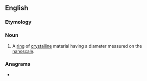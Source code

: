 ==English==

===Etymology===
{{prefix|en|nano|ring}}

===Noun===
{{wikipedia}}
{{en-noun}}

# A [[ring]] of [[crystalline]] material having a diameter measured on the [[nanoscale]].

===Anagrams===
* {{anagrams|en|a=aginnnor|nongrain}}